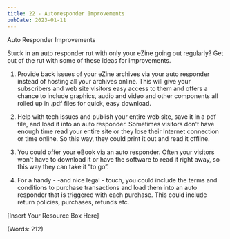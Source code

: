 ```yaml
---
title: 22 - Autoresponder Improvements
pubDate: 2023-01-11
---
```


Auto Responder Improvements


Stuck in an auto responder rut with only your eZine going out regularly? Get out of the rut with some of these ideas for improvements.

1. Provide back issues of your eZine archives via your auto responder instead of hosting all your archives online. This will give your subscribers and web site visitors easy access to them and offers a chance to include graphics, audio and video and other components all rolled up in .pdf files for quick, easy download.

2. Help with tech issues and publish your entire web site, save it in a pdf file, and load it into an auto responder. Sometimes visitors don't have enough time read your entire site or they lose their Internet connection or time online. So this way, they could print it out and read it offline.

3. You could offer your eBook via an auto responder. Often your visitors won't have to download it or have the software to read it right away, so this way they can take it “to go”.

4. For a handy - -and nice legal - touch, you could include the terms and conditions to purchase transactions and load them into an auto responder that is triggered with each purchase. This could include return policies, purchases, refunds etc.


[Insert Your Resource Box Here]

(Words: 212)